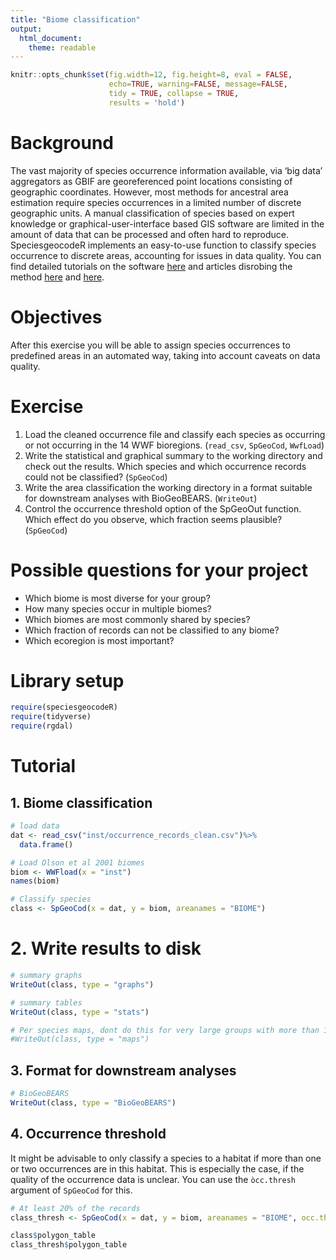 ```yaml
---
title: "Biome classification"
output: 
  html_document:
    theme: readable
---
```


```r
knitr::opts_chunk$set(fig.width=12, fig.height=8, eval = FALSE,
                      echo=TRUE, warning=FALSE, message=FALSE,
                      tidy = TRUE, collapse = TRUE,
                      results = 'hold')
```


# Background
The vast majority of species occurrence information available, via 'big data' aggregators as GBIF are georeferenced point locations consisting of geographic coordinates. However, most methods for ancestral area estimation require species occurrences in a limited number of discrete geographic units. A manual classification of species based on expert knowledge or graphical-user-interface based GIS software are limited in the amount of data that can be processed and often hard to reproduce. SpeciesgeocodeR implements an easy-to-use function to classify species occurrence to discrete areas, accounting for issues in data quality. You can find detailed tutorials on the software [here](https://github.com/azizka/speciesgeocodeR/wiki) and articles disrobing the method [here](https://academic.oup.com/sysbio/article/66/2/145/2670075/SpeciesGeoCoder-Fast-Categorization-of-Species) and [here](http://www.biorxiv.org/content/early/2015/11/24/032755).


# Objectives
After this exercise you will be able to assign species occurrences to predefined areas in an automated way, taking into account caveats on data quality.

# Exercise
1. Load the cleaned occurrence file and classify each species as occurring or not occurring in the 14 WWF bioregions. (`read_csv`, `SpGeoCod`, `WwfLoad`)
2. Write the statistical and graphical summary to the working directory and check out the results. Which species and which occurrence records could not be classified? (`SpGeoCod`)
3. Write the area classification the working directory in a format suitable for downstream analyses with BioGeoBEARS. (`WriteOut`)
4. Control the occurrence threshold option of the SpGeoOut function. Which effect do you observe, which fraction seems plausible? (`SpGeoCod`)

# Possible questions for your project
* Which biome is most diverse for your group?
* How many species occur in multiple biomes?
* Which biomes are most commonly shared by species?
* Which fraction of records can not be classified to any biome?
* Which ecoregion is most important?

# Library setup
```r
require(speciesgeocodeR)
require(tidyverse)
require(rgdal)
```

# Tutorial

## 1. Biome classification
```r
# load data
dat <- read_csv("inst/occurrence_records_clean.csv")%>%
  data.frame()

# Load Olson et al 2001 biomes
biom <- WWFload(x = "inst")
names(biom)

# Classify species
class <- SpGeoCod(x = dat, y = biom, areanames = "BIOME")

```

# 2. Write results to disk
```r
# summary graphs
WriteOut(class, type = "graphs")

# summary tables
WriteOut(class, type = "stats")

# Per species maps, dont do this for very large groups with more than 100 species
#WriteOut(class, type = "maps")

```

## 3. Format for downstream analyses
```r
# BioGeoBEARS
WriteOut(class, type = "BioGeoBEARS")

```

## 4. Occurrence threshold
It might be advisable to only classify a species to a habitat if more than one or two occurrences are in this habitat. This is especially the case, if the quality of the occurrence data is unclear. You can use the `òcc.thresh` argument of `SpGeoCod` for this.

```r
# At least 20% of the records
class_thresh <- SpGeoCod(x = dat, y = biom, areanames = "BIOME", occ.thresh = 10)

class$polygon_table
class_thresh$polygon_table

```


